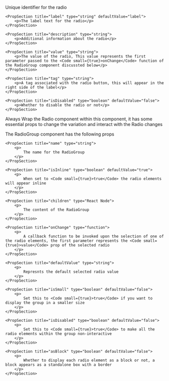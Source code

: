 
<PackageInstallGuide packageName="@wpmudev/sui-radio" />

<Section title="Props" border={true}>
	<PropSection title="id" type="string">
		<p>Unique identifier for the radio</p>
	</PropSection>

    <PropSection title="label" type="string" defaultValue="label">
    	<p>The label text for the radio</p>
    </PropSection>

    <PropSection title="description" type="string">
    	<p>Additional information about the radio</p>
    </PropSection>

    <PropSection title="value" type="string">
    	<p>The value of the radio, This value represents the first parameter passed to the <Code small={true}>onChange</Code> function of the RadioGroup component discussted below</p>
    </PropSection>

    <PropSection title="tag" type="string">
    	<p>A tag associated with the radio button, this will appear in the right side of the label</p>
    </PropSection>

    <PropSection title="isDisabled" type="boolean" defaultValue="false">
    	<p>Whether to disable the radio or not</p>
    </PropSection>

</Section>

<Section
	title="RadioGroup"
	contained={true}
	style={{ paddingTop: 30, paddingBottom: 0 }}
>
	<p>Always Wrap the Radio component within this component, it has some essential props to change the variation and interact with the Radio changes </p>
	<p>The RadioGroup component has the following props</p>

	<PropSection title="name" type="string">
    	<p>
    		The name for the RadioGroup
    	</p>
    </PropSection>

    <PropSection title="isInline" type="boolean" defaultValue="true">
    	<p>
    		When set to <Code small={true}>true</Code> the radio elements will appear inline
    	</p>
    </PropSection>

    <PropSection title="children" type="React Node">
    	<p>
    		The content of the RadioGroup
    	</p>
    </PropSection>

    <PropSection title="onChange" type="function">
    	<p>
    		A callback function to be invoked upon the selection of one of the radio elements, the first parameter represents the <Code small={true}>value</Code> prop of the selected radio
    	</p>
    </PropSection>

    <PropSection title="defaultValue" type="string">
    	<p>
    		Represnts the default selected radio value
    	</p>
    </PropSection>

    <PropSection title="isSmall" type="boolean" defaultValue="false">
    	<p>
    		Set this to <Code small={true}>true</Code> if you want to display the group in a smaller size
    	</p>
    </PropSection>

    <PropSection title="isDisabled" type="boolean" defaultValue="false">
    	<p>
    		Set this to <Code small={true}>true</Code> to make all the radio elements within the group non-interactive
    	</p>
    </PropSection>

    <PropSection title="asBlock" type="boolean" defaultValue="false">
    	<p>
    		Whether to display each radio element as a block or not, a block appears as a standalone box with a border
    	</p>
    </PropSection>

</Section>
